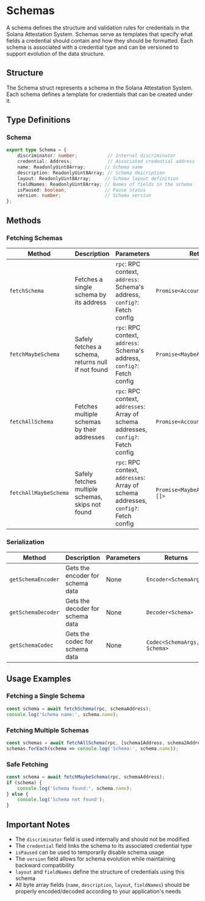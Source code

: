 # Schemas

A schema defines the structure and validation rules for credentials in the Solana Attestation System. Schemas serve as templates that specify what fields a credential should contain and how they should be formatted. Each schema is associated with a credential type and can be versioned to support evolution of the data structure.

## Structure

The Schema struct represents a schema in the Solana Attestation System. Each schema defines a template for credentials that can be created under it.

## Type Definitions

### Schema

```typescript
export type Schema = {
    discriminator: number;           // Internal discriminator
    credential: Address;             // Associated credential address
    name: ReadonlyUint8Array;       // Schema name
    description: ReadonlyUint8Array; // Schema description
    layout: ReadonlyUint8Array;     // Schema layout definition
    fieldNames: ReadonlyUint8Array; // Names of fields in the schema
    isPaused: boolean;              // Pause status
    version: number;                // Schema version
};
```

## Methods

### Fetching Schemas

| Method | Description | Parameters | Returns |
|--------|-------------|------------|---------|
| `fetchSchema` | Fetches a single schema by its address | `rpc`: RPC context, `address`: Schema's address, `config?`: Fetch config | `Promise<Account<Schema>>` |
| `fetchMaybeSchema` | Safely fetches a schema, returns null if not found | `rpc`: RPC context, `address`: Schema's address, `config?`: Fetch config | `Promise<MaybeAccount<Schema>>` |
| `fetchAllSchema` | Fetches multiple schemas by their addresses | `rpc`: RPC context, `addresses`: Array of schema addresses, `config?`: Fetch config | `Promise<Account<Schema>[]>` |
| `fetchAllMaybeSchema` | Safely fetches multiple schemas, skips not found | `rpc`: RPC context, `addresses`: Array of schema addresses, `config?`: Fetch config | `Promise<MaybeAccount<Schema>[]>` |

### Serialization

| Method | Description | Parameters | Returns |
|--------|-------------|------------|---------|
| `getSchemaEncoder` | Gets the encoder for schema data | None | `Encoder<SchemaArgs>` |
| `getSchemaDecoder` | Gets the decoder for schema data | None | `Decoder<Schema>` |
| `getSchemaCodec` | Gets the codec for schema data | None | `Codec<SchemaArgs, Schema>` |

## Usage Examples

### Fetching a Single Schema

```typescript
const schema = await fetchSchema(rpc, schemaAddress);
console.log('Schema name:', schema.name);
```

### Fetching Multiple Schemas

```typescript
const schemas = await fetchAllSchema(rpc, [schema1Address, schema2Address]);
schemas.forEach(schema => console.log('Schema:', schema.name));
```

### Safe Fetching

```typescript
const schema = await fetchMaybeSchema(rpc, schemaAddress);
if (schema) {
    console.log('Schema found:', schema.name);
} else {
    console.log('Schema not found');
}
```

## Important Notes

- The `discriminator` field is used internally and should not be modified
- The `credential` field links the schema to its associated credential type
- `isPaused` can be used to temporarily disable schema usage
- The `version` field allows for schema evolution while maintaining backward compatibility
- `layout` and `fieldNames` define the structure of credentials using this schema
- All byte array fields (`name`, `description`, `layout`, `fieldNames`) should be properly encoded/decoded according to your application's needs
